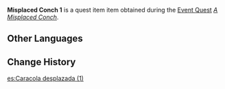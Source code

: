 {{Item Infobox
|id           = 101935
|image        = Item Misplaced Conch 1.png
|type         = Quest Items
|group        = Event Items
|description  = This Imaging Conch should have been placed somewhere else but was abandoned here by someone, causing it to project images out of their proper order. Return it to its rightful place, and who knows what you might find...
|source1      = Found on [[Pudding Isle/2.8|Pudding Isle]]
|event        = Summertime Odyssey
}}
'''Misplaced Conch 1''' is a quest item item obtained during the [[Event Quest]] ''[[A Misplaced Conch]]''.

==Other Languages==
{{Other Languages
|default_hidden = 1
|en      = Misplaced Conch 1
|zhs     = 错位的海螺一
|zhs_rm  = Cuòwèi de Hǎiluó Yī
|zht     = 錯位的海螺一
|zht_rm  = Cuòwèi de Hǎiluó Yī
|ja      = 置き間違えられたホラガイ・1
|ja_rm   = Okimachigaerareta Horagai - Ichi{{Assumed}}
|ko      = 잘못된 위치의 소라1
|ko_rm   = Jalmotdoen Wichi-ui Sora Il
|es      = Caracola desplazada (1)
|fr      = Conque déplacée 1
|ru      = Раковина не на месте I
|th      = หอยสังข์ที่อยู่ผิดตำแหน่ง 1
|th_rm   = 
|vi      = Ốc Biển Sai Vị Trí I
|de      = Verlegte Schnecke 1
|id      = Keong yang Salah Tempat 1
|pt      = Concha Deslocada 1
}}

==Change History==
{{Change History|2.8}}

[[es:Caracola desplazada (1)]]